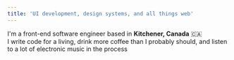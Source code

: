 ```yaml
---
title: 'UI development, design systems, and all things web'
---
```


I'm a front-end software engineer based in **Kitchener, Canada** 🇨🇦<br />
I write code for a living, drink more coffee than I probably should, and listen to a lot of
electronic music in the process <RickRoll />
